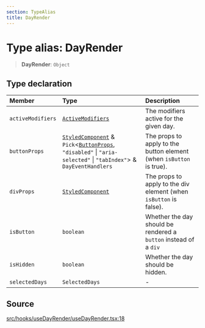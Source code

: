 ```yaml
---
section: TypeAlias
title: DayRender
---
```


# Type alias: DayRender

> **DayRender**: `Object`

## Type declaration

| Member | Type | Description |
| :------ | :------ | :------ |
| `activeModifiers` | [`ActiveModifiers`](/api/latest/type-aliases/ActiveModifiers.mdx) | The modifiers active for the given day. |
| `buttonProps` | [`StyledComponent`](/api/latest/type-aliases/StyledComponent.mdx) & `Pick`\<[`ButtonProps`](/api/latest/type-aliases/ButtonProps.mdx), `"disabled"` \| `"aria-selected"` \| `"tabIndex"`\> & `DayEventHandlers` | The props to apply to the button element (when `isButton` is true). |
| `divProps` | [`StyledComponent`](/api/latest/type-aliases/StyledComponent.mdx) | The props to apply to the div element (when `isButton` is false). |
| `isButton` | `boolean` | Whether the day should be rendered a `button` instead of a `div` |
| `isHidden` | `boolean` | Whether the day should be hidden. |
| `selectedDays` | `SelectedDays` | - |

## Source

[src/hooks/useDayRender/useDayRender.tsx:18](https://github.com/gpbl/react-day-picker/blob/a8bfa5451/src/hooks/useDayRender/useDayRender.tsx#L18)
